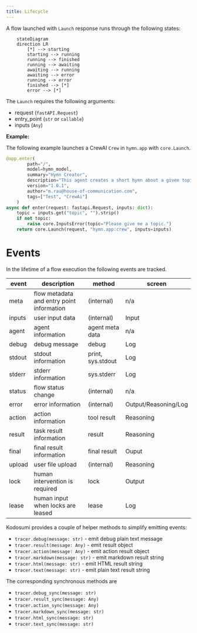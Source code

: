 ```yaml
---
title: Lifecycle
---
```


A flow launched with `Launch` response runs through the following states:

```mermaid
    stateDiagram 
    direction LR
        [*] --> starting
        starting --> running
        running --> finished
        running --> awaiting
        awaiting --> running
        awaiting --> error
        running --> error
        finished --> [*]
        error --> [*]
```

The `Launch` requires the following arguments:

* request (`fastAPI.Request`)
* entry_point (`str` or `callable`)
* inputs (`Any`)

**Example:**

The following example launches a CrewAI `Crew` in `hymn.app` with `core.Launch`.

```python
@app.enter(
        path="/", 
        model=hymn_model,
        summary="Hymn Creator",
        description="This agent creates a short hymn about a given topic of your choice using openai and crewai.",
        version="1.0.1",
        author="m.rau@house-of-communication.com",
        tags=["Test", "CrewAi"]
    )
async def enter(request: fastapi.Request, inputs: dict):
    topic = inputs.get("topic", "").strip()
    if not topic:
        raise core.InputsError(topic="Please give me a topic.")
    return core.Launch(request, "hymn.app:crew", inputs=inputs)
```

# Events

In the lifetime of a flow execution the following events are tracked.

| event  | description                               | method            | screen               |
| ------ | ----------------------------------------- | ----------------- | -------------------- |
| meta   | flow metadata and entry point information | (internal)        | n/a                  |
| inputs | user input data                           | (internal)        | Input                |
| agent  | agent information                         | agent meta data   | n/a                  |
| debug  | debug message                             | debug             | Log                  |
| stdout | stdout information                        | print, sys.stdout | Log                  |
| stderr | stderr information                        | sys.stderr        | Log                  |
| status | flow status change                        | (internal)        | n/a                  |
| error  | error information                         | (internal)        | Output/Reasoning/Log |
| action | action information                        | tool result       | Reasoning            |
| result | task result information                   | result            | Reasoning            |
| final  | final result information                  | final result      | Ouput                |
| upload | user file upload                          | (internal)        | Reasoning            |
| lock   | human intervention is required            | lock              | Output               |
| lease  | human input when locks are leased         | lease             | Log                  |

Kodosumi provides a couple of helper methods to simplify emitting events:

* `tracer.debug(message: str)` - emit debug plain text message
* `tracer.result(message: Any)` - emit result object
* `tracer.action(message: Any)` - emit action result object
* `tracer.markdown(message: str)` - emit markdown result string
* `tracer.html(message: str)` - emit HTML result string
* `tracer.text(message: str)` - emit plain text result string

The corresponding synchronous methods are

* `tracer.debug_sync(message: str)`
* `tracer.result_sync(message: Any)`
* `tracer.action_sync(message: Any)`
* `tracer.markdown_sync(message: str)`
* `tracer.html_sync(message: str)`
* `tracer.text_sync(message: str)`
